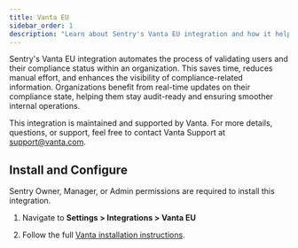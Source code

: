 ```yaml
---
title: Vanta EU
sidebar_order: 1
description: "Learn about Sentry's Vanta EU integration and how it helps automate security compliance."
---
```


Sentry's Vanta EU integration automates the process of validating users and their compliance status within an organization. This saves time, reduces manual effort, and enhances the visibility of compliance-related information. Organizations benefit from real-time updates on their compliance state, helping them stay audit-ready and ensuring smoother internal operations.

This integration is maintained and supported by Vanta. For more details, questions, or support, feel free to contact Vanta Support at support@vanta.com.

## Install and Configure

<Alert>

Sentry Owner, Manager, or Admin permissions are required to install this integration.

</Alert>

1. Navigate to **Settings > Integrations > Vanta EU**

2. Follow the full [Vanta installation instructions](https://help.vanta.com/en/articles/11345687-vanta-sentry-integration).
